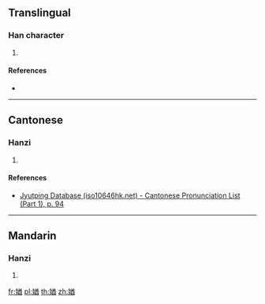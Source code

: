 {{character info/new}}
==Translingual==

===Han character===
{{Han char|rn=38|rad=女|as=09|sn=12|four=|canj=VTCW|ids=⿰女酋}}

# {{defn|Han|sort=女09}}

====References====
* {{Han ref|kx=0267.350|dkj=06540|dj=0535.080|hdz=21067.080|uh=5AA8|ud=23208}}

----

==Cantonese==

===Hanzi===
{{yue-hanzi|jyut=[[cuk1]]|y=chuk1}}

# {{defn|lang=yue|sort=女09}}

====References====
* [http://www.iso10646hk.net/jp/document/download.jsp Jyutping Database (iso10646hk.net) - Cantonese Pronunciation List (Part 1), p. 94]

----

==Mandarin==

===Hanzi===
{{cmn-hanzi|pin=[[jiù]] ([[jiu4]])|wg=chiu<sup>4</sup>}}

# {{defn|lang=cmn|sort=女09}}

[[fr:媨]]
[[pl:媨]]
[[th:媨]]
[[zh:媨]]